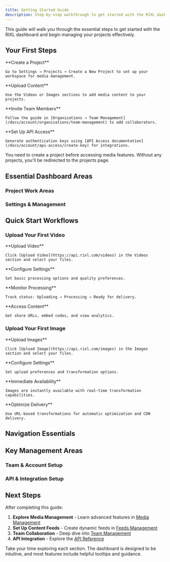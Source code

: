 ```yaml
---
title: Getting Started Guide
description: Step-by-step walkthrough to get started with the RIXL dashboard.
---
```



This guide will walk you through the essential steps to get started with the RIXL dashboard and begin managing your projects effectively.

## Your First Steps

<Steps>
  <Step>
    **Create a Project**
    
    Go to Settings → Projects → Create a New Project to set up your workspace for media management.
  </Step>
  <Step>
    **Upload Content**
    
    Use the Videos or Images sections to add media content to your projects.
  </Step>
  <Step>
    **Invite Team Members**
    
    Follow the guide in [Organizations → Team Management](/docs/account/organizations/team-management) to add collaborators.
  </Step>
  <Step>
    **Set Up API Access**
    
    Generate authentication keys using [API Access documentation](/docs/account/api-access/create-key) for integrations.
  </Step>
</Steps>

<Callout type="info">
  You need to create a project before accessing media features. Without any projects, you'll be redirected to the projects page.
</Callout>

## Essential Dashboard Areas

### Project Work Areas

<div className="grid gap-4 sm:grid-cols-2 lg:grid-cols-4 mt-6">
  <InfoCard 
    title="Home" 
    description="Project overview and quick actions"
    icon="BookOpen"
  />
  <InfoCard 
    title="Videos" 
    description="Upload and manage video content"
    icon="Video"
  />
  <InfoCard 
    title="Images" 
    description="Upload and organize images"
    icon="Image"
  />
  <InfoCard 
    title="Feeds" 
    description="Create and manage content feeds"
    icon="Activity"
  />
</div>

### Settings & Management

<div className="grid gap-4 sm:grid-cols-2 lg:grid-cols-4 mt-6">
  <InfoCard 
    title="Projects" 
    description="Create and manage all projects"
    icon="FolderIcon"
  />
  <InfoCard 
    title="Team" 
    description="Invite members and manage permissions"
    icon="Users"
  />
  <InfoCard 
    title="API Keys" 
    description="Create authentication tokens"
    icon="Key"
  />
  <InfoCard 
    title="Billing" 
    description="Manage subscription and payments"
    icon="CreditCard"
  />
</div>

## Quick Start Workflows

### Upload Your First Video

<Steps>
  <Step>
    **Upload Video**
    
    Click [Upload Video](https://api.rixl.com/videos) in the Videos section and select your files.
  </Step>
  <Step>
    **Configure Settings**
    
    Set basic processing options and quality preferences.
  </Step>
  <Step>
    **Monitor Processing**
    
    Track status: Uploading → Processing → Ready for delivery.
  </Step>
  <Step>
    **Access Content**
    
    Get share URLs, embed codes, and view analytics.
  </Step>
</Steps>

### Upload Your First Image

<Steps>
  <Step>
    **Upload Images**
    
    Click [Upload Image](https://api.rixl.com/images) in the Images section and select your files.
  </Step>
  <Step>
    **Configure Settings**
    
    Set upload preferences and transformation options.
  </Step>
  <Step>
    **Immediate Availability**
    
    Images are instantly available with real-time transformation capabilities.
  </Step>
  <Step>
    **Optimize Delivery**
    
    Use URL-based transformations for automatic optimization and CDN delivery.
  </Step>
</Steps>

## Navigation Essentials

<div className="grid gap-6 sm:grid-cols-3 mt-6">
  <InfoCard 
    title="Project Switching" 
    description="Use the project selector in the sidebar to switch between projects"
    icon="Workflow"
  />
  <InfoCard 
    title="Quick Actions" 
    description="Most sections include quick action buttons for common tasks"
    icon="Activity"
  />
  <InfoCard 
    title="Usage Monitoring" 
    description="Storage usage and recent activity are visible on the project home page"
    icon="BarChart3"
  />
</div>

## Key Management Areas

### Team & Account Setup

<div className="grid gap-6 sm:grid-cols-2">
  <InteractiveCard
    title="Team Management"
    description="Set up your team and assign roles for collaborative work."
    href="/docs/account/organizations"
    icon="Users"
  />
  <InteractiveCard
    title="Account Settings"
    description="Configure your personal account settings and security."
    href="/docs/account"
    icon="Settings"
  />
</div>

### API & Integration Setup

<div className="grid gap-6 sm:grid-cols-2">
  <InteractiveCard
    title="Create API Keys"
    description="Generate your first API keys for programmatic access."
    href="/docs/account/api-access/create-key"
    icon="Key"
  />
  <InteractiveCard
    title="Billing Setup"
    description="Configure your billing and subscription preferences."
    href="/docs/account/billing"
    icon="CreditCard"
  />
</div>

## Next Steps

After completing this guide:

1. **Explore Media Management** - Learn advanced features in [Media Management](/docs/dashboard/media)
2. **Set Up Content Feeds** - Create dynamic feeds in [Feeds Management](/docs/dashboard/feeds)  
3. **Team Collaboration** - Deep dive into [Team Management](/docs/dashboard/team)
4. **API Integration** - Explore the [API Reference](/docs/api-reference/overview)

<Callout type="tip">
Take your time exploring each section. The dashboard is designed to be intuitive, and most features include helpful tooltips and guidance.
</Callout>